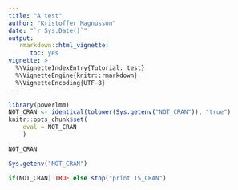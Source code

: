 ```yaml
---
title: "A test"
author: "Kristoffer Magnusson"
date: "`r Sys.Date()`"
output:
   rmarkdown::html_vignette:
      toc: yes
vignette: >
  %\VignetteIndexEntry{Tutorial: test}
  %\VignetteEngine{knitr::rmarkdown}
  %\VignetteEncoding{UTF-8}
---
```

```r
library(powerlmm)
NOT_CRAN <- identical(tolower(Sys.getenv("NOT_CRAN")), "true")
knitr::opts_chunk$set(
    eval = NOT_CRAN
    )

NOT_CRAN
```

```r
Sys.getenv("NOT_CRAN")
```


```r
if(NOT_CRAN) TRUE else stop("print IS_CRAN")
```

